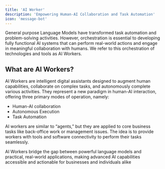 ```yaml
---
title: 'AI Worker'
description: 'Empowering Human-AI Collaboration and Task Automation'
icon: 'message-bot'
---
```


General purpose Language Models have transformed task automation and problem-solving activities. However, orchestration is essential to developing fully functional AI systems that can perform real-world actions and engage in meaningful collaboration with humans. We refer to this orchestration of technologies and tools as AI Workers.
 
## What are AI Workers?

AI Workers are intelligent digital assistants designed to augment human capabilities, collaborate on complex tasks, and autonomously complete various activities. They represent a new paradigm in human-AI interaction, offering three primary modes of operation, namely: 


- Human-AI collaboration
- Autonomous Execution
- Task Automation

AI workers are similar to “agents,” but they are applied to core business tasks like back-office work or management issues. The idea is to provide workers with tools and software connectivity to perform their tasks seamlessly.

<Tip>AI Workers bridge the gap between powerful language models and practical, real-world applications, making advanced AI capabilities accessible and actionable for businesses and individuals alike </Tip>